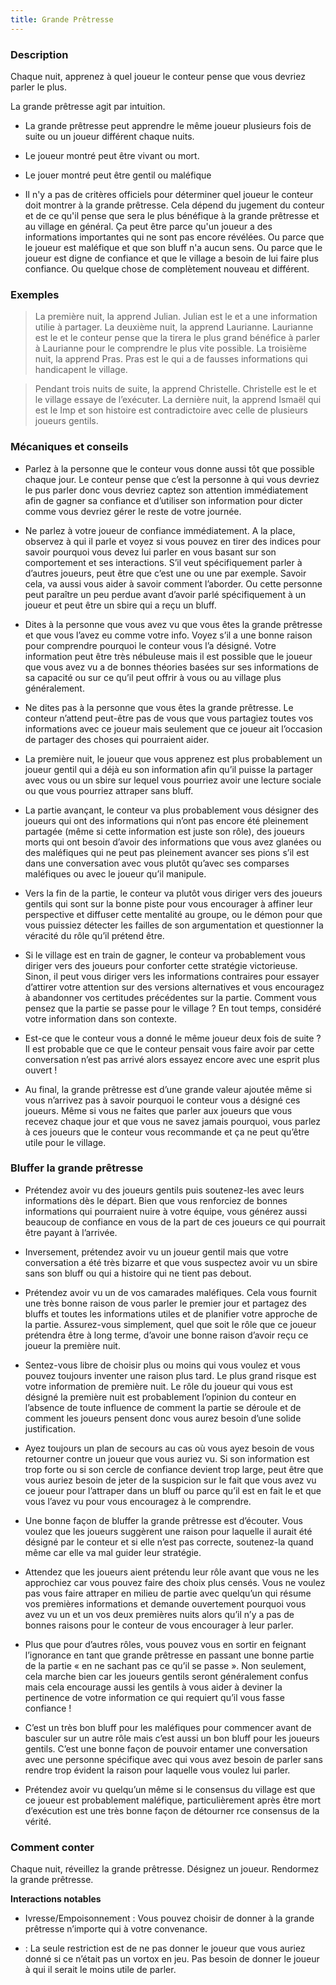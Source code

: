 ```yaml
---
title: Grande Prêtresse
---
```



<Role GRANDE_PRETRESSE header />

### Description

Chaque nuit, apprenez à quel joueur le conteur pense que vous devriez parler le plus.

La grande prêtresse agit par intuition.

-   La grande prêtresse peut apprendre le même joueur plusieurs fois de suite ou un joueur différent chaque nuits.

-   Le joueur montré peut être vivant ou mort.

-   Le jouer montré peut être gentil ou maléfique

-   Il n'y a pas de critères officiels pour déterminer quel joueur le conteur doit montrer à la grande prêtresse. Cela dépend du jugement du conteur et de ce qu'il pense que sera le plus bénéfique à la grande prêtresse et au village en général. Ça peut être parce qu'un joueur a des informations importantes qui ne sont pas encore révélées. Ou parce que le joueur est maléfique et que son bluff n'a aucun sens. Ou parce que le joueur est digne de confiance et que le village a besoin de lui faire plus confiance. Ou quelque chose de complètement nouveau et différent. 

### Exemples

> La première nuit, la <Role GRANDE_PRETRESSE /> apprend Julian. Julian est le <Role CUISTOT /> et a une information utilie à partager. La deuxième nuit, la <Role GRANDE_PRETRESSE /> apprend Laurianne. Laurianne est le <Role GOBELIN /> et le conteur pense que la <Role GRANDE_PRETRESSE /> tirera le plus grand bénéfice à parler à Laurianne pour le comprendre le plus vite possible. La troisième nuit, la <Role GRANDE_PRETRESSE /> apprend Pras. Pras est le <Role SOULARD /> qui a de fausses informations qui handicapent le village.

> Pendant trois nuits de suite, la <Role GRANDE_PRETRESSE /> apprend Christelle. Christelle est le <Role VERTUEUX /> et le village essaye de l’exécuter. La dernière nuit, la <Role GRANDE_PRETRESSE /> apprend Ismaël qui est le Imp et son histoire est contradictoire avec celle de plusieurs joueurs gentils.

### Mécaniques et conseils

- Parlez à la personne que le conteur vous donne aussi tôt que possible chaque jour. Le conteur pense que c’est la personne à qui vous devriez le pus parler donc vous devriez captez son attention immédiatement afin de gagner sa confiance et d’utiliser son information pour dicter comme vous devriez gérer le reste de votre journée.

- Ne parlez à votre joueur de confiance immédiatement. A la place, observez à qui il parle et voyez si vous pouvez en tirer des indices pour savoir pourquoi vous devez lui parler en vous basant sur son comportement et ses interactions.  S’il veut spécifiquement parler à d’autres joueurs, peut être que c’est une <Role LAVANDIERE /> ou une <Role VOYANTE /> par exemple. Savoir cela, va aussi vous aider à savoir comment l’aborder. Ou cette personne peut paraître un peu perdue avant d’avoir parlé spécifiquement à un joueur et peut être un sbire qui a reçu un bluff.

- Dites à la personne que vous avez vu que vous êtes la grande prêtresse et que vous l’avez eu comme votre info. Voyez s’il a une bonne raison pour comprendre pourquoi le conteur vous l’a désigné. Votre information peut être très nébuleuse mais il est possible que le joueur que vous avez vu a de bonnes théories basées sur ses informations de sa capacité ou sur ce qu’il peut offrir à vous ou au village plus généralement.

- Ne dites pas à la personne que vous êtes la grande prêtresse. Le conteur n’attend peut-être pas de vous que vous partagiez toutes vos informations avec ce joueur mais seulement que ce joueur ait l’occasion de partager des choses qui pourraient aider. 

- La première nuit, le joueur que vous apprenez est plus probablement un joueur gentil qui a déjà eu son information afin qu’il puisse la partager avec vous ou un sbire sur lequel vous pourriez avoir une lecture sociale ou que vous pourriez attraper sans bluff. 

- La partie avançant, le conteur va plus probablement vous désigner des joueurs qui ont des informations qui n’ont pas encore été pleinement partagée (même si cette information est juste son rôle), des joueurs morts qui ont besoin d’avoir des informations que vous avez glanées ou des maléfiques qui ne peut pas pleinement avancer ses pions s’il est dans une conversation avec vous plutôt qu’avec ses comparses maléfiques ou avec le joueur qu’il manipule. 

- Vers la fin de la partie, le conteur va plutôt vous diriger vers des joueurs gentils qui sont sur la bonne piste pour vous encourager à affiner leur perspective et diffuser cette mentalité au groupe, ou le démon pour que vous puissiez détecter les failles de son argumentation et questionner la véracité du rôle qu’il prétend être.

- Si le village est en train de gagner, le conteur va probablement vous diriger vers des joueurs pour conforter cette stratégie victorieuse. Sinon, il peut vous diriger vers les informations contraires pour essayer d’attirer votre attention sur des versions alternatives et vous encouragez à abandonner vos certitudes précédentes sur la partie. Comment vous pensez que la partie se passe pour le village ? En tout temps, considéré votre information dans son contexte.

- Est-ce que le conteur vous a donné le même joueur deux fois de suite ? Il est probable que ce que le conteur pensait vous faire avoir par cette conversation n’est pas arrivé alors essayez encore avec une esprit plus ouvert !

- Au final, la grande prêtresse est d’une grande valeur ajoutée même si vous n’arrivez pas à savoir pourquoi le conteur vous a désigné ces joueurs. Même si vous ne faites que parler aux joueurs que vous recevez chaque jour et que vous ne savez jamais pourquoi, vous parlez à ces joueurs que le conteur vous recommande et ça ne peut qu’être utile pour le village.

### Bluffer la grande prêtresse

- Prétendez avoir vu des joueurs gentils puis soutenez-les avec leurs informations dès le départ. Bien que vous renforciez de bonnes informations qui pourraient nuire à votre équipe, vous générez aussi beaucoup de confiance en vous de la part de ces joueurs ce qui pourrait être payant à l’arrivée.

- Inversement, prétendez avoir vu un joueur gentil mais que votre conversation a été très bizarre et que vous suspectez avoir vu un sbire sans son bluff ou qui a histoire qui ne tient pas debout. 

- Prétendez avoir vu un de vos camarades maléfiques. Cela vous fournit une très bonne raison de vous parler le premier jour et partagez des bluffs et toutes les informations utiles et de planifier votre approche de la partie. Assurez-vous simplement, quel que soit le rôle que ce joueur prétendra être à long terme, d’avoir une bonne raison d’avoir reçu ce joueur la première nuit. 

- Sentez-vous libre de choisir plus ou moins qui vous voulez et vous pouvez toujours inventer une raison plus tard. Le plus grand risque est votre information de première nuit. Le rôle du joueur qui vous est désigné la première nuit est probablement l’opinion du conteur en l’absence de toute influence de comment la partie se déroule et de comment les joueurs pensent donc vous aurez besoin d’une solide justification. 

- Ayez toujours un plan de secours au cas où vous ayez besoin de vous retourner contre un joueur que vous auriez vu. Si son information est trop forte ou si son cercle de confiance devient trop large, peut être que vous auriez besoin de jeter de la suspicion sur le fait que vous avez vu ce joueur pour l’attraper dans un bluff ou parce qu’il est en fait le <Role SOULARD /> et que vous l’avez vu pour vous encouragez à le comprendre. 

- Une bonne façon de bluffer la grande prêtresse est d’écouter. Vous voulez que les joueurs suggèrent une raison pour laquelle il aurait été désigné par le conteur et si elle n’est pas correcte, soutenez-la quand même car elle va mal guider leur stratégie.

- Attendez que les joueurs aient prétendu leur rôle avant que vous ne les approchiez car vous pouvez faire des choix plus censés. Vous ne voulez pas vous faire attraper en milieu de partie avec quelqu’un qui résume vos premières informations et demande ouvertement pourquoi vous avez vu un <Role GARDIEN /> et un <Role MAJORDOME /> vos deux premières nuits alors qu’il n’y a pas de bonnes raisons pour le conteur de vous encourager à leur parler. 

- Plus que pour d’autres rôles, vous pouvez vous en sortir en feignant l’ignorance en tant que grande prêtresse en passant une bonne partie de la partie « en ne sachant pas ce qu’il se passe ». Non seulement, cela marche bien car les joueurs gentils seront généralement confus mais cela encourage aussi les gentils à vous aider à deviner la pertinence de votre information ce qui requiert qu’il vous fasse confiance !

- C’est un très bon bluff pour les maléfiques pour commencer avant de basculer sur un autre rôle mais c’est aussi un bon bluff pour les joueurs gentils. C’est une bonne façon de pouvoir entamer une conversation avec une personne spécifique avec qui vous avez besoin de parler sans rendre trop évident la raison pour laquelle vous voulez lui parler.

- Prétendez avoir vu quelqu’un même si le consensus du village est que ce joueur est probablement maléfique, particulièrement après être mort d’exécution est une très bonne façon de détourner rce consensus de la vérité.

### Comment conter

Chaque nuit, réveillez la grande prêtresse. Désignez un joueur. Rendormez la grande prêtresse.

**Interactions notables**

- Ivresse/Empoisonnement : Vous pouvez choisir de donner à la grande prêtresse n’importe qui à votre convenance.

- <Role VORTOX />: La seule restriction est de ne pas donner le joueur que vous auriez donné si ce n’était pas un vortox en jeu. Pas besoin de donner le joueur à qui il serait le moins utile de parler.
